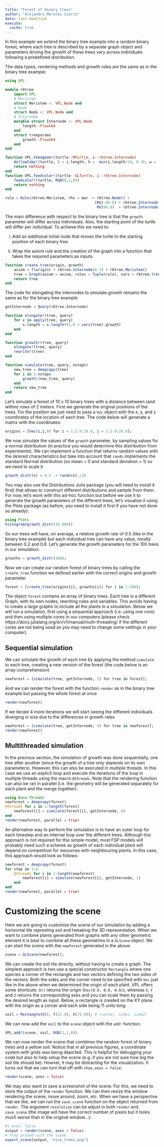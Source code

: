 ```yaml
---
title: "Forest of binary trees"
author: "Alejandro Morales Sierra"
date: last-modified
execute: 
  cache: true
---
```


In this example we extend the binary tree example into a random binary forest, where
each tree is described by a separate graph object and parameters driving the
growth of these trees vary across individuals following a predefined distribution.

The data types, rendering methods and growth rules are the same as in the binary
tree example:

```julia
using VPL

module rbtree
    import VPL
    # Meristem
    struct Meristem <: VPL.Node end
    # Node
    struct Node <: VPL.Node end
    # Internode
    mutable struct Internode <: VPL.Node
        length::Float64
    end
    struct treeparams
        growth::Float64
    end
end

function VPL.feedgeom!(turtle::MTurtle, i::rbtree.Internode)
    HollowCube!(turtle, l = i.length, h =  min(i.length/10, 0.3), w =  min(i.length/10, 0.3), move = true)
    return nothing
end
function VPL.feedcolor!(turtle::GLTurtle, i::rbtree.Internode)
    feedcolor!(turtle, RGB(0,1,0))
    return nothing
end

rule = Rule(rbtree.Meristem, rhs = mer -> rbtree.Node() + 
                                         (RU(-60.0) + rbtree.Internode(0.1) + RH(90.0) + rbtree.Meristem(), 
                                          RU(60.0)  + rbtree.Internode(0.1) + RH(90.0) + rbtree.Meristem()))

```

The main difference with respect to the binary tree is that the  `growth` parameter
 will differ across individuals. Also, the starting
point of the turtle will differ per individual. To achieve this we need to:

(i) Add an additional initial node that moves the turtle to the starting position
of each binary tree.

(ii) Wrap the axiom rule and the creation of the graph into a function that takes
the required parameters as inputs.

```julia
function create_tree(origin, growth)
    axiom = T(origin) + rbtree.Internode(0.1) + rbtree.Meristem()
    tree = Graph(axiom = axiom, rules = Tuple(rule), vars = rbtree.treeparams(growth))
    return tree
end
```

The code for elongating the internodes to simulate growth remains the same as for
the binary tree example

```julia
getInternode = Query(rbtree.Internode)

function elongate!(tree, query)
    for x in apply(tree, query)
        x.length = x.length*(1.0 + vars(tree).growth)
    end
end

function growth!(tree, query)
    elongate!(tree, query)
    rewrite!(tree)
end

function simulate(tree, query, nsteps)
    new_tree = deepcopy(tree)
    for i in 1:nsteps
        growth!(new_tree, query)
    end
    return new_tree
end
```

Let's simulate a forest of 10 x 10 binary trees with a distance between (and within) rows
of 2 meters. First we generate the original
positions of the trees. For the position we just need to pass a `Vec` object with the
x, y, and z coordinates of the location of each tree. The code below will generate 
a matrix with the coordinates:

```julia
origins = [Vec(i,j,0) for i = 1:2.0:20.0, j = 1:2.0:20.0];
```

We now simulate the values of the `growth` parameter, by sampling values for a normal
distribution (in practice you would determine this distribution from experiments). 
We can implement a function that returns random values with the desired characteristics but
take into account that `randn` implements the standard Normal distribution (so mean = 0 and 
standard deviation = 1) so we need to scale it

```julia
growth_distr(n) = 0.5 .+ randn(n)./10
```

You may also use the Distributions Julia package (you will need to install it first) that allows to
construct different distributions and sample from them. For now, let's work with this ad-hoc function
but before we use it to generate the growth parameters of the different trees, let's visualize it
using the Plots package (as before, you need to install it first if you have not done so already):

```julia
using Plots
histogram(growth_distr(10_000))
```

So our trees will have, on average, a relative growth rate of 0.5 (like in the binary tree example) but
each individual tree can have any value, mostly between 0.2 and 0.8. Let's generate the growth parameters
for the 100 trees in our simulation:

```julia
growths = growth_distr(100);
```

Now we can create our random forest of binary trees by calling the `create_tree` function we defined earlier
with the correct origins and growth parameter

```julia
forest = [create_tree(origins[i], growths[i]) for i in 1:100];
```

The object `forest` contains an array of binary trees. Each tree is a different Graph, with
its own nodes, rewriting rules and variables. This avoids having to create a large graphs to
include all the plants in a simulation. Below we will run a simulation, first using a sequential
approach (i.e. using one core) and then using multiple cores in our computers (please check
https://docs.julialang.org/en/v1/manual/multi-threading/ if the different cores are not being used
as you may need to change some settings in your computer).

## Sequential simulation

We can simulate the growth of each tree by applying the method `simulate` to each
tree, creating a new version of the forest (the code below is an array comprehension)

```julia
newforest = [simulate(tree, getInternode, 2) for tree in forest];
```

And we can render the forest with the function `render` as in the binary tree
example but passing the whole forest at once

```julia
render(newforest)
```

If we iterate 4 more iterations we will start seeing the different individuals
diverging in size due to the differences in growth rates

```julia
newforest = [simulate(tree, getInternode, 4) for tree in newforest];
render(newforest)
```

## Multithreaded simulation

In the previous section, the simulation of growth was done sequentially, one tree
after another (since the growth of a tree only depends on its own parameters). However,
this can also be executed in multiple threads. In this case we use an explicit loop 
and execute the iterations of the loop in multiple threads using the macro `@threads`.
Note that the rendering function can also be ran in parallel (i.e. the geometry will be
generated separately for each plant and the merge together):

```julia
using Base.Threads
newforest = deepcopy(forest)
@threads for i in 1:length(forest)
    newforest[i] = simulate(forest[i], getInternode, 6)
end
render(newforest, parallel = true)
```

An alternative way to perform the simulation is to have an outer loop for each timestep and an internal loop over the different trees. Although this approach is not required for this simple model, most FSP models will probably need such a scheme as growth of each individual plant will depend on competition for resources with neighbouring plants. In this case, this approach would look as follows:

```julia
newforest = deepcopy(forest)
for step in 1:6
    @threads for i in 1:length(newforest)
        newforest[i] = simulate(newforest[i], getInternode, 1)
    end
end
render(newforest, parallel = true)
```

# Customizing the scene

Here we are going to customize the scene of our simulation by adding a horizontal tile represting soil and
tweaking the 3D representation. When we want to combine plants generated from graphs with any other
geometric element it is best to combine all these geometries in a `GLScene` object. We can start the scene
with the `newforest` generated in the above:

```julia
scene = GLScene(newforest);
```

We can create the soil tile directly, without having to create a graph. The simplest approach is two use 
a special constructor `Rectangle` where one species a corner of the rectangle and two vectors defining the
two sides of the vectors. Both the sides and the corner need to be specified with `Vec` just like in the
above when we determined the origin of each plant. VPL offers some shortcuts: `O()` returns the origin
(`Vec(0.0, 0.0, 0.0)`), whereas `X`, `Y` and `Z` returns the corresponding axes and you can scale them by 
passing the desired length as input. Below, a rectangle is created on the XY plane with the origin as a 
corner and each side being 11 units long:

```julia
soil = Rectangle(O(), Y(21.0), X(21.0)); # (corner, side1, side2)
```

We can now add the `soil` to the `scene` object with the `add!` function.
```julia
VPL.add!(scene, soil, RGB(1,1,0))
```

We can now render the scene that combines the random forest of binary trees and a yellow soil. Notice that
in all previous figures, a coordinate system with grids was being depicted. This is helpful for debugging
your code but also to help setup the scene (e.g. if you are not sure how big the soil tile should be).
Howver, it may be distracting for the visualization. It turns out that we can turn that off with
`show_axes = false`:

```julia
render(scene, axes = false)
```

We may also want to save a screenshot of the scene. For this, we need to store the output of the `render` function.
We can then resize the window rendering the scene, move around, zoom, etc. When we have a perspective that we like,
we can run the `save_scene` function on the object returned from `render`. The argument `resolution` can be adjust in both
`render` and `save_scene` (the image will have the correct number of pixels but it looks much worse than in the original
window...):

```julia
#| eval: false
output = render(scene, axes = false)
# Play around with the scene
export_scene(output, "nice_trees.png") 
```
